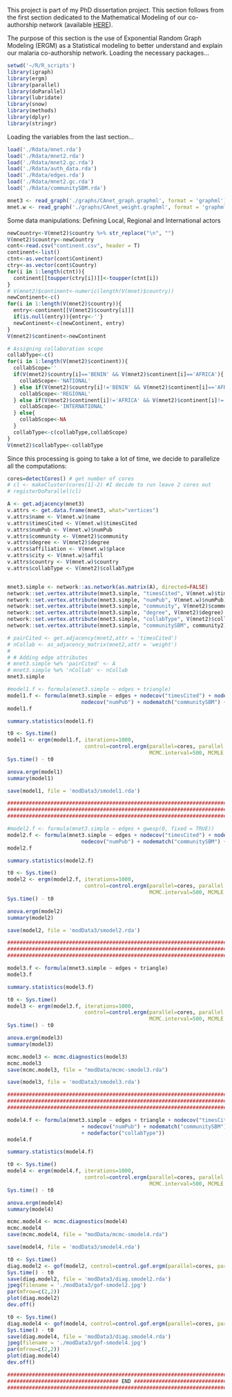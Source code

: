 This project is part of my PhD dissertation project.
This section follows from the first section dedicated to the Mathematical Modeling of our co-authorship network (available [HERE](http://#)).

The purpose of this section is the use of Exponential Random Graph Modeling (ERGM) as a  Statistical modeling to better understand and explain our malaria co-authorship network.
Loading the necessary packages...

```r
setwd('~/R/R_scripts')
library(igraph)
library(ergm)
library(parallel)
library(doParallel)
library(lubridate)
library(snow)
library(methods)
library(dplyr)
library(stringr)
```

Loading the variables from the last section...

```r
load('./Rdata/mnet.rda')
load('./Rdata/mnet2.rda')
load('./Rdata/mnet2.gc.rda')
load('./Rdata/auth_data.rda')
load('./Rdata/edges.rda')
load('./Rdata/mnet2.gc.rda')
load('./Rdata/communitySBM.rda')

mnet3 <- read_graph('./graphs/CAnet_graph.graphml', format = 'graphml')
mnet.w <- read_graph('./graphs/CAnet_weight.graphml', format = 'graphml')
```

Some data manipulations: Defining Local, Regional and International actors

```r
newCountry<-V(mnet2)$country %>% str_replace("\n", "")
V(mnet2)$country<-newCountry
cont<-read.csv("continent.csv", header = T)
continent<-list()
ctnt<-as.vector(cont$Continent)
ctry<-as.vector(cont$Country)
for(i in 1:length(ctnt)){
  continent[[toupper(ctry[i])]]<-toupper(ctnt[i])
}
# V(mnet2)$continent<-numeric(length(V(mnet)$country))
newContinent<-c()
for(i in 1:length(V(mnet2)$country)){
  entry<-continent[[V(mnet2)$country[i]]]
  if(is.null(entry)){entry<-''}
  newContinent<-c(newContinent, entry)
}
V(mnet2)$continent<-newContinent

# Assigning collaboration scope
collabType<-c()
for(i in 1:length(V(mnet2)$continent)){
  collabScope=''
  if(V(mnet2)$country[i]=='BENIN' && V(mnet2)$continent[i]=='AFRICA'){
    collabScope<-'NATIONAL'
  } else if(V(mnet2)$country[i]!='BENIN' && V(mnet2)$continent[i]=='AFRICA'){
    collabScope<-'REGIONAL'
  } else if(V(mnet2)$continent[i]!='AFRICA' && V(mnet2)$continent[i]!='') {
    collabScope<-'INTERNATIONAL'
  } else{
    collabScope<-NA
  }
  collabType<-c(collabType,collabScope)
}
V(mnet2)$collabType<-collabType
```

Since this processing is going to take a lot of time, we decide to parallelize all the computations:

```r
cores=detectCores() # get number of cores
# cl <- makeCluster(cores[1]-2) #I decide to run leave 2 cores out
# registerDoParallel(cl)
```



```r
A <- get.adjacency(mnet3)
v.attrs <- get.data.frame(mnet3, what="vertices")
v.attrs$name <- V(mnet.w)$name
v.attrs$timesCited <- V(mnet.w)$timesCited
v.attrs$numPub <- V(mnet.w)$numPub
v.attrs$community <- V(mnet2)$community
v.attrs$degree <- V(mnet2)$degree
v.attrs$affiliation <- V(mnet.w)$place
v.attrs$city <- V(mnet.w)$affil
v.attrs$country <- V(mnet.w)$country
v.attrs$collabType <- V(mnet2)$collabType


mnet3.simple <- network::as.network(as.matrix(A), directed=FALSE)
network::set.vertex.attribute(mnet3.simple, "timesCited", V(mnet.w)$timesCited)
network::set.vertex.attribute(mnet3.simple, "numPub", V(mnet.w)$numPub)
network::set.vertex.attribute(mnet3.simple, "community", V(mnet2)$community)
network::set.vertex.attribute(mnet3.simple, "degree", V(mnet2)$degree)
network::set.vertex.attribute(mnet3.simple, "collabType", V(mnet2)$collabType)
network::set.vertex.attribute(mnet3.simple, "communitySBM", community2)

# pairCited <- get.adjacency(mnet2,attr = 'timesCited')
# nCollab <- as_adjacency_matrix(mnet2,attr = 'weight')
# 
# # Adding edge attributes
# mnet3.simple %e% 'pairCited' <- A
# mnet3.simple %e% 'nCollab' <- nCollab
mnet3.simple
```



```r
#model1.f <- formula(mnet3.simple ~ edges + triangle)
model1.f <- formula(mnet3.simple ~ edges + nodecov("timesCited") + nodecov('degree') +
                        nodecov("numPub") + nodematch("communitySBM") + nodematch("collabType"))
model1.f

summary.statistics(model1.f)
```



```r
t0 <- Sys.time()
model1 <- ergm(model1.f, iterations=1000, 
                         control=control.ergm(parallel=cores, parallel.type="PSOCK", MCMC.samplesize=1000,
                                              MCMC.interval=500, MCMLE.maxit = 1000, MCMC.burnin = 20000, seed=25))
Sys.time() - t0
```



```r
anova.ergm(model1)
summary(model1)
```



```r
save(model1, file = 'modData3/smodel1.rda')

#######################################################################################
#######################################################################################
#######################################################################################
```



```r
#model2.f <- formula(mnet3.simple ~ edges + gwesp(0, fixed = TRUE))
model2.f <- formula(mnet3.simple ~ edges + nodecov("timesCited") + nodecov('degree') +
                        nodecov("numPub") + nodematch("communitySBM") + nodematch("collabType") + nodefactor("collabType"))
model2.f

summary.statistics(model2.f)
```



```r
t0 <- Sys.time()
model2 <- ergm(model2.f, iterations=1000, 
                         control=control.ergm(parallel=cores, parallel.type="PSOCK", MCMC.samplesize=1000,
                                              MCMC.interval=500, MCMLE.maxit = 1000, MCMC.burnin = 20000, seed=25))
Sys.time() - t0
```



```r
anova.ergm(model2)
summary(model2)
```



```r
save(model2, file = 'modData3/smodel2.rda')

#######################################################################################
#######################################################################################
#######################################################################################
```



```r
model3.f <- formula(mnet3.simple ~ edges + triangle)
model3.f

summary.statistics(model3.f)
```



```r
t0 <- Sys.time()
model3 <- ergm(model3.f, iterations=1000, 
                         control=control.ergm(parallel=cores, parallel.type="PSOCK", MCMC.samplesize=1000,
                                              MCMC.interval=500, MCMLE.maxit = 1000, MCMC.burnin = 20000, seed=25))
Sys.time() - t0
```



```r
anova.ergm(model3)
summary(model3)
```



```r
mcmc.model3 <- mcmc.diagnostics(model3)
mcmc.model3
save(mcmc.model3, file = "modData/mcmc-smodel3.rda")
```



```r
save(model3, file = 'modData3/smodel3.rda')

#######################################################################################
#######################################################################################
#######################################################################################
```



```r
model4.f <- formula(mnet3.simple ~ edges + triangle + nodecov("timesCited") + nodecov('degree') 
                        + nodecov("numPub") + nodematch("communitySBM") + nodematch("collabType") 
                        + nodefactor("collabType"))
model4.f

summary.statistics(model4.f)
```



```r
t0 <- Sys.time()
model4 <- ergm(model4.f, iterations=1000, 
                         control=control.ergm(parallel=cores, parallel.type="PSOCK", MCMC.samplesize=1000,
                                              MCMC.interval=500, MCMLE.maxit = 1000, MCMC.burnin = 20000, seed=25))
Sys.time() - t0
```



```r
anova.ergm(model4)
summary(model4)
```



```r
mcmc.model4 <- mcmc.diagnostics(model4)
mcmc.model4
save(mcmc.model4, file = "modData/mcmc-smodel4.rda")
```



```r
save(model4, file = 'modData3/smodel4.rda')
```



```r
t0 <- Sys.time()
diag.model2 <- gof(model2, control=control.gof.ergm(parallel=cores, parallel.type="PSOCK"))
Sys.time() - t0
save(diag.model2, file = 'modData3/diag.smodel2.rda')
jpeg(filename = './modData3/gof-smodel2.jpg')
par(mfrow=c(2,2))
plot(diag.model2)
dev.off()
```



```r
t0 <- Sys.time()
diag.model4 <- gof(model4, control=control.gof.ergm(parallel=cores, parallel.type="PSOCK"))
Sys.time() - t0
save(diag.model4, file = 'modData3/diag.smodel4.rda')
jpeg(filename = './modData3/gof-smodel4.jpg')
par(mfrow=c(2,2))
plot(diag.model4)
dev.off()

#######################################################################################
#################################### END ##############################################
#######################################################################################
```

